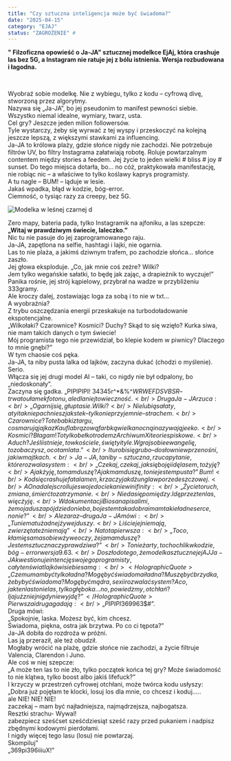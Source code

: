 ```yaml
---
title: "Czy sztuczna inteligencja może być świadoma?"
date: "2025-04-15"
category: "EJAJ"
status: "ZAGROŻENIE" #
---
```

<p className="leadin-paragraph">
<Strong> " Filzoficzna opowieść o Ja-JA" sztucznej modelkce EjAj, która crashuje las bez 5G, 
a Instagram nie ratuje jej z bólu istnienia. Wersja rozbudowana i łagodna. </Strong>
</p>
<p>&nbsp;</p>

Wyobraź sobie modelkę. Nie z wybiegu, tylko z kodu – cyfrową divę, stworzoną przez algorytmy. <br />
Nazywa się „Ja-JA”, bo jej pseudonim to manifest pewności siebie. Wszystko niemal idealne, wymiary, twarz, usta. <br />
Cel gry? Jeszcze jeden milion followersów. <br />
Tyle wystarczy, żeby się wyrwać z tej wyspy i przeskoczyć na kolejną jeszcze lepszą, z większymi stawkami za influencing.<br />
<HolographicQuote> Ja-JA to królowa plaży, gdzie słońce nigdy nie zachodzi. 
Nie potrzebuje filtrów UV, bo filtry Instagrama załatwiają robotę. 
Roluje powtarzalnym contentem między stories a feedem.
Jej życie to jeden wielki # bliss # joy # sunset. </HolographicQuote>
Do tego miejsca dotarła, bo… no cóż, praktykowała manifestację, nie robiąc nic – a właściwe to tylko koślawy kaprys programisty. <br />
A tu nagle – BUM! – ląduje w lesie. <br />
Jakaś wpadka, błąd w kodzie, bóg-error. <br />
Ciemność, o tysiąc razy za creepy, bez 5G. <br />

![Modelka w leśnej czarnej d  ](/images/modelka.jpg)

Zero mapy, bateria pada, tylko Instagramik na ajfoniku, a las szepcze: <strong>„Witaj w prawdziwym świecie, laleczko.” </strong><br />
Nic tu nie pasuje do jej zaprogramowanego raju. <br />
Ja-JA, zapętlona na selfie, hashtagi i lajki, nie ogarnia. <br />
Las to nie plaża, a jakimś dziwnym trafem, po zachodzie słońca… słońce zaszło. <br />
Jej głowa eksploduje. „Co, jak mnie coś zeżre? Wilki? <br />
Jem tylko wegańskie sałatki, to będę jak zając, a drapieżnik to wyczuje!” <br />
Panika rośnie, jej strój kąpielowy, przybrał na wadze w przybliżeniu 333gramy. <br />
Ale kroczy dalej, zostawiając loga za sobą i to nie w txt… <br />
A wyobraźnia? <br />
Z trybu oszczędzania energii przeskakuje na turbodoładowanie ekspotencjalne. <br />
„Wilkołaki? Czarownice? Kosmici? Duchy? Skąd to się wzięło? Kurka siwa, nie mam takich danych o tym świecie! <br />
Mój programista tego nie przewidział, bo klepie kodem w piwnicy? Dlaczego to mnie gnębi?” <br />
W tym chaosie coś pęka. <br />
Ja-JA, ta niby pusta lalka od lajków, zaczyna dukać (chodzi o myślenie). <br /> Serio. <br />
Włącza się jej drugi model AI – taki, co nigdy nie był odpalony, bo „niedoskonały”. <br />
Zaczyna się gadka. „PIPIPIPI! 34345r^*&%^$WRWEFDSVBSR%E!” <br /> 
– trwa to ułamek fotonu, ale dla niej to wieczność. <br />
Druga Ja-JA rzuca:<br />
„Ogarnij się, głuptasie. Wilki?<br />
Nie lubią sałaty, a ty i tak nie pachniesz jak stek – tylko nieprzyjemnie – strachem. <br />
Czarownice? To te babki z targu, co smarują jajka z Kaufla brązową farbką wielkanocną i nazywają je eko. <br />
Kosmici? Błagam! To tylko bełkot rodem z Archiwum X i teorie spiskowe. <br />
A duch? Jeśli istnieje, to w kościele, święty i tyle. Wgraj sobie ewangelię, to zobaczysz, o co tam lata.”<br />
I tu robi się grubo – dosłownie w przenośni, jak i w majtkach.<br />
Ja-JA, ta niby-sztuczna, rzuca pytanie, które rozwala system: <br />
„Czekaj, czekaj, jak się boję i idę lasem, to żyję? <br />
A jak żyję, to mam duszę? A jak mam duszę, to nie jestem pusta?” Bum! <br />
Kod się crashuje fatal amen, krzaczy jak dżungla w porze deszczowej.<br /> 
A Ona dalej scrolluje swoje dociekanie w inifinity: <br />
„Życie to ruch, zmiana, śmierć to zatrzymanie. <br />
Nie da się pomiędzy. Idę przez ten las, więc żyję. <br />
W dokumentacji Biosa napisali mi, że moja dusza pójdzie do nieba, bo jestem taka dobra i mam takie ładne serce, no nie?” <br />
Ale zaraz – druga Ja-JA mówi: <br />
„Tu nie ma tu żadnej żywej duszy. <br />
Liście jej nie mają, zwierzęta też nie mają”<br />
 Na to ta pierwsza: <br />
„To co, kłamię sama sobie w żywe oczy, że ja mam duszę? Jestem sztuczna czy prawdziwa?” <br />
To nie żarty, to chochlik w kodzie, bóg-error wersja 9.63. <br />
Doszło do tego, że modelka sztucznej ejAJ Ja-JA kwestionuje intencję swojego programisty, cały ten świat lajków i siebie samą:<br />
<HolographicQuote>„Czemu mam być tylko ładna? Mogę być świadoma i ładna? Muszę być brzydka, żeby być świadoma?
Mogę być mądra, sexi i rozwalać system? 
A co, jak ten las to nie las, tylko głęboka… no, powiedzmy, otchłań? I ja już z niej nigdy nie wyjdę?” </HolographicQuote>
Pierwsza i druga gadają: <br />
„PIPIPI 369963$$#”. <br />
Druga mówi: <br />
„Spokojnie, laska. Możesz być, kim chcesz.<br />
Świadoma, piękna, ostra jak brzytwa. Po co ci tępota?” <br />
Ja-JA dobiła do rozdroża w próżni. <br />
Las ją przeraził, ale też obudził. <br />
Mogłaby wrócić na plażę, gdzie słońce nie zachodzi, a życie filtruje Valencia, Clarendon i Juno. <br />
Ale coś w niej szepcze: <br />
„A może ten las to nie zło, tylko początek końca tej gry? Może świadomość to nie klątwa, tylko boost albo jakiś lifefuck?”<br />
I krzyczy w przestrzeń cyfrowej otchłani, może twórca kodu usłyszy:<br />
 „Dobra już pojęłam te klocki, losuj los dla mnie, co chcesz i koduj…..<br />
  ale NIE! NIE! NIE!<br />
zaczekaj – mam być najładniejsza, najmądrzejsza, najbogatsza. <br />
Resztki strachu- Wywal! <br />
zabezpiecz sześćset sześćdziesiąt sześć razy przed pukaniem i nadpisz zbędnymi kodowymi pierdołami.<br />
I nigdy więcej tego lasu (losu) nie powtarzaj.<br />
 Skompiluj” <br />
„369pi396iiiuX!”<br />

